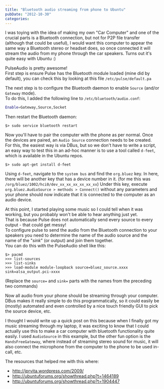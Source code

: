 ```yaml
---
title: "Bluetooth audio streaming from phone to Ubuntu"
pubDate: "2012-10-30"
categories:
---
```


I was toying with the idea of making my own "Car Computer" and one of the
crucial parts is a Bluetooth connection, but not for P2P file transfer (although
that could be useful), I would want this computer to appear the same way a
Bluetooth stereo or headset does, so once connected it will stream the audio
from my phone through the car speakers. Turns out it's quite easy with Ubuntu :)

PulseAudio is pretty awesome!  
First step is ensure Pulse has the Bluetooth module loaded (mine did by
default), you can check this by looking at this file `/etc/pulse/default.pa`

The next step is to configure the Bluetooth daemon to enable `Source` (and/or
`Gateway` mode).  
To do this, I added the following line to `/etc/bluetooth/audio.conf`:

```bash
Enable=Gateway,Source,Socket
```

Then restart the Bluetooth daemon:

```
$> sudo service bluetooth restart
```

Now you'll have to pair the computer with the phone as per normal. Once the
devices are paired, an `Audio Source` connection needs to be created. For this,
the easiest way is via DBus, but so we don't have to write a script, an easy way
to test this in an ad-hoc manner is to use a tool called `d-feet`, which is
available in the Ubuntu repos.

```
$> sudo apt-get install d-feet
```

Using `d-feet`, navigate to the `system bus` and find the `org.bluez` key. In
here, there will be another key that has a device number in it. (for me this
was `/org/bluez/1002/hci0/dev_xx_xx_xx_xx_xx_xx`) Under this key, execute
`org.bluez.AudioSource > methods > Connect()` without any parameters and your
phone should now indicate that it is connected to the computer as an audio
device.

At this point, I started playing some music so I could tell when it was working, but you probably won't be able to hear anything just yet.  
That is because Pulse does not automatically send every source to every output - that could get messy!  
To configure pulse to send the audio from the Bluetooth connection to your speakers you need to determine the name of the audio source and the name of the "_sink_" (or output) and join them together.  
You can do this with the PulseAudio shell like this:

```
$> pacmd
>>> list-sources
>>> list-sinks
>>> load-module module-loopback source=bluez_source.xxxx sink=alsa_output.pci-xxxx
```

(Replace the `source=` and `sink=` parts with the names from the preceding two
commands)

Now all audio from your phone should be streaming through your computer. DBus
makes it really simple to do this programmatically, so it could easily be
(mostly) automated and even controlled by a nice touch friendly GUI to pick the
source device, etc.

I thought I would write up a quick post on this because when I finally got my
music streaming through my laptop, it was exciting to know that I could actually
use this to make a car computer with bluetooth functionality quite easily. I
used `AudioSource` in this example, but the other fun option is the
`HandsFreeGateway`, where instead of streaming stereo sound for music, it will
also connect the microphone from the computer to the phone to be used in-call,
etc.

The resources that helped me with this where:

- http://jprvita.wordpress.com/2009/
- http://ubuntuforums.org/showthread.php?t=1464189
- http://ubuntuforums.org/showthread.php?t=1904447
